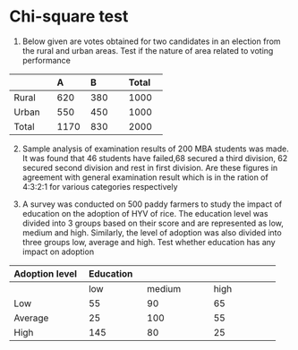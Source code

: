 # Chi-square test

1.  Below given are votes obtained for two candidates in an election
    from the rural and urban areas. Test if the nature of area related
    to voting performance

  -----------------------------------------------------------------------
                      A               B                 Total
  ------------------- --------------- ----------------- -----------------
  Rural               620             380               1000

  Urban               550             450               1000

  Total               1170            830               2000
  -----------------------------------------------------------------------

2.  Sample analysis of examination results of 200 MBA students was made.
    It was found that 46 students have failed,68 secured a third
    division, 62 secured second division and rest in first division. Are
    these figures in agreement with general examination result which is
    in the ration of 4:3:2:1 for various categories respectively

3.  A survey was conducted on 500 paddy farmers to study the impact of
    education on the adoption of HYV of rice. The education level was
    divided into 3 groups based on their score and are represented as
    low, medium and high. Similarly, the level of adoption was also
    divided into three groups low, average and high. Test whether
    education has any impact on adoption

  -----------------------------------------------------------------------
  Adoption level      Education                         
  ------------------- --------------- ----------------- -----------------
                      low             medium            high

  Low                 55              90                65

  Average             25              100               55

  High                145             80                25
  -----------------------------------------------------------------------
